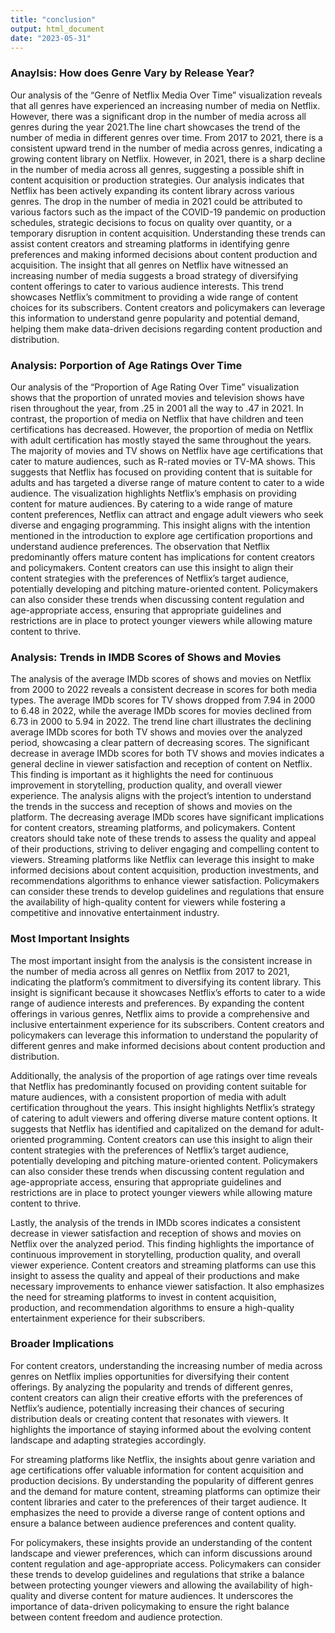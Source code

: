 ```yaml
---
title: "conclusion"
output: html_document
date: "2023-05-31"
---
```


### Anaylsis: How does Genre Vary by Release Year?
Our analysis of the "Genre of Netflix Media Over Time" visualization reveals that all genres have experienced an increasing number of media on Netflix. However, there was a significant drop in the number of media across all genres during the year 2021.The line chart showcases the trend of the number of media in different genres over time. From 2017 to 2021, there is a consistent upward trend in the number of media across genres, indicating a growing content library on Netflix. However, in 2021, there is a sharp decline in the number of media across all genres, suggesting a possible shift in content acquisition or production strategies. Our analysis indicates that Netflix has been actively expanding its content library across various genres. The drop in the number of media in 2021 could be attributed to various factors such as the impact of the COVID-19 pandemic on production schedules, strategic decisions to focus on quality over quantity, or a temporary disruption in content acquisition. Understanding these trends can assist content creators and streaming platforms in identifying genre preferences and making informed decisions about content production and acquisition. The insight that all genres on Netflix have witnessed an increasing number of media suggests a broad strategy of diversifying content offerings to cater to various audience interests. This trend showcases Netflix's commitment to providing a wide range of content choices for its subscribers. Content creators and policymakers can leverage this information to understand genre popularity and potential demand, helping them make data-driven decisions regarding content production and distribution.

### Analysis: Porportion of Age Ratings Over Time
Our analysis of the "Proportion of Age Rating Over Time" visualization shows that the proportion of unrated movies and television shows have risen throughout the year, from .25 in 2001 all the way to .47 in 2021. In contrast, the proportion of media on Netflix that have children and teen certifications has decreased. However, the proportion of media on Netflix with adult certification has mostly stayed the same throughout the years. The majority of movies and TV shows on Netflix have age certifications that cater to mature audiences, such as R-rated movies or TV-MA shows. This suggests that Netflix has focused on providing content that is suitable for adults and has targeted a diverse range of mature content to cater to a wide audience. The visualization highlights Netflix's emphasis on providing content for mature audiences. By catering to a wide range of mature content preferences, Netflix can attract and engage adult viewers who seek diverse and engaging programming. This insight aligns with the intention mentioned in the introduction to explore age certification proportions and understand audience preferences. The observation that Netflix predominantly offers mature content has implications for content creators and policymakers. Content creators can use this insight to align their content strategies with the preferences of Netflix's target audience, potentially developing and pitching mature-oriented content. Policymakers can also consider these trends when discussing content regulation and age-appropriate access, ensuring that appropriate guidelines and restrictions are in place to protect younger viewers while allowing mature content to thrive.

### Analysis: Trends in IMDB Scores of Shows and Movies
The analysis of the average IMDb scores of shows and movies on Netflix from 2000 to 2022 reveals a consistent decrease in scores for both media types. The average IMDb scores for TV shows dropped from 7.94 in 2000 to 6.48 in 2022, while the average IMDb scores for movies declined from 6.73 in 2000 to 5.94 in 2022. The trend line chart illustrates the declining average IMDb scores for both TV shows and movies over the analyzed period, showcasing a clear pattern of decreasing scores. The significant decrease in average IMDb scores for both TV shows and movies indicates a general decline in viewer satisfaction and reception of content on Netflix. This finding is important as it highlights the need for continuous improvement in storytelling, production quality, and overall viewer experience. The analysis aligns with the project's intention to understand the trends in the success and reception of shows and movies on the platform. The decreasing average IMDb scores have significant implications for content creators, streaming platforms, and policymakers. Content creators should take note of these trends to assess the quality and appeal of their productions, striving to deliver engaging and compelling content to viewers. Streaming platforms like Netflix can leverage this insight to make informed decisions about content acquisition, production investments, and recommendations algorithms to enhance viewer satisfaction. Policymakers can consider these trends to develop guidelines and regulations that ensure the availability of high-quality content for viewers while fostering a competitive and innovative entertainment industry.

### Most Important Insights 
The most important insight from the analysis is the consistent increase in the number of media across all genres on Netflix from 2017 to 2021, indicating the platform's commitment to diversifying its content library. This insight is significant because it showcases Netflix's efforts to cater to a wide range of audience interests and preferences. By expanding the content offerings in various genres, Netflix aims to provide a comprehensive and inclusive entertainment experience for its subscribers. Content creators and policymakers can leverage this information to understand the popularity of different genres and make informed decisions about content production and distribution.

Additionally, the analysis of the proportion of age ratings over time reveals that Netflix has predominantly focused on providing content suitable for mature audiences, with a consistent proportion of media with adult certification throughout the years. This insight highlights Netflix's strategy of catering to adult viewers and offering diverse mature content options. It suggests that Netflix has identified and capitalized on the demand for adult-oriented programming. Content creators can use this insight to align their content strategies with the preferences of Netflix's target audience, potentially developing and pitching mature-oriented content. Policymakers can also consider these trends when discussing content regulation and age-appropriate access, ensuring that appropriate guidelines and restrictions are in place to protect younger viewers while allowing mature content to thrive.

Lastly, the analysis of the trends in IMDb scores indicates a consistent decrease in viewer satisfaction and reception of shows and movies on Netflix over the analyzed period. This finding highlights the importance of continuous improvement in storytelling, production quality, and overall viewer experience. Content creators and streaming platforms can use this insight to assess the quality and appeal of their productions and make necessary improvements to enhance viewer satisfaction. It also emphasizes the need for streaming platforms to invest in content acquisition, production, and recommendation algorithms to ensure a high-quality entertainment experience for their subscribers.

### Broader Implications 
For content creators, understanding the increasing number of media across genres on Netflix implies opportunities for diversifying their content offerings. By analyzing the popularity and trends of different genres, content creators can align their creative efforts with the preferences of Netflix's audience, potentially increasing their chances of securing distribution deals or creating content that resonates with viewers. It highlights the importance of staying informed about the evolving content landscape and adapting strategies accordingly.

For streaming platforms like Netflix, the insights about genre variation and age certifications offer valuable information for content acquisition and production decisions. By understanding the popularity of different genres and the demand for mature content, streaming platforms can optimize their content libraries and cater to the preferences of their target audience. It emphasizes the need to provide a diverse range of content options and ensure a balance between audience preferences and content quality.

For policymakers, these insights provide an understanding of the content landscape and viewer preferences, which can inform discussions around content regulation and age-appropriate access. Policymakers can consider these trends to develop guidelines and regulations that strike a balance between protecting younger viewers and allowing the availability of high-quality and diverse content for mature audiences. It underscores the importance of data-driven policymaking to ensure the right balance between content freedom and audience protection.

